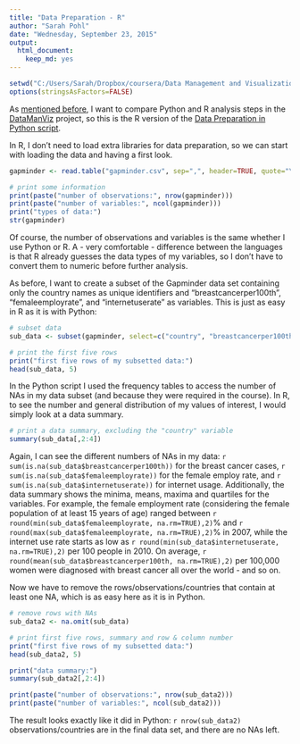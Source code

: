 ```yaml
---
title: "Data Preparation - R"
author: "Sarah Pohl"
date: "Wednesday, September 23, 2015"
output:
  html_document:
    keep_md: yes
---
```


```r
setwd("C:/Users/Sarah/Dropbox/coursera/Data Management and Visualization")
options(stringsAsFactors=FALSE)
```

As [mentioned before](http://lilithelina.tumblr.com/post/128638794919/choice-of-language), I want to compare Python and R analysis steps in the [DataManViz](http://lilithelina.tumblr.com/tagged/DataManViz) project, so this is the R version of the [Data Preparation in Python script](http://lilithelina.tumblr.com/post/129435011659/data-preparation-python).

In R, I don't need to load extra libraries for data preparation, so we can start with loading the data and having a first look.

```r
gapminder <- read.table("gapminder.csv", sep=",", header=TRUE, quote="\"")

# print some information
print(paste("number of observations:", nrow(gapminder)))
print(paste("number of variables:", ncol(gapminder)))
print("types of data:")
str(gapminder)
```

Of course, the number of observations and variables is the same whether I use Python or R. A - very comfortable - difference between the languages is that R already guesses the data types of my variables, so I don't have to convert them to numeric before further analysis.

As before, I want to create a subset of the Gapminder data set containing only the country names as unique identifiers and "breastcancerper100th", "femaleemployrate", and "internetuserate" as variables. This is just as easy in R as it is with Python:

```r
# subset data
sub_data <- subset(gapminder, select=c("country", "breastcancerper100th", "femaleemployrate", "internetuserate"))

# print the first five rows
print("first five rows of my subsetted data:")
head(sub_data, 5)
```

In the Python script I used the frequency tables to access the number of NAs in my data subset (and because they were required in the course). In R, to see the number and general distribution of my values of interest, I would simply look at a data summary.

```r
# print a data summary, excluding the "country" variable
summary(sub_data[,2:4])
```

Again, I can see the different numbers of NAs in my data: `r sum(is.na(sub_data$breastcancerper100th))` for the breast cancer cases, `r sum(is.na(sub_data$femaleemployrate))` for the female employ rate, and `r sum(is.na(sub_data$internetuserate))` for internet usage. Additionally, the data summary shows the minima, means, maxima and quartiles for the variables. For example, the female employment rate (considering the female population of at least 15 years of age) ranged between `r round(min(sub_data$femaleemployrate, na.rm=TRUE),2)`% and `r round(max(sub_data$femaleemployrate, na.rm=TRUE),2)`% in 2007, while the internet use rate starts as low as `r round(min(sub_data$internetuserate, na.rm=TRUE),2)` per 100 people in 2010. On average, `r round(mean(sub_data$breastcancerper100th, na.rm=TRUE),2)` per 100,000 women were diagnosed with breast cancer all over the world - and so on.

Now we have to remove the rows/observations/countries that contain at least one NA, which is as easy here as it is in Python.

```r
# remove rows with NAs
sub_data2 <- na.omit(sub_data)

# print first five rows, summary and row & column number
print("first five rows of my subsetted data:")
head(sub_data2, 5)

print("data summary:")
summary(sub_data2[,2:4])

print(paste("number of observations:", nrow(sub_data2)))
print(paste("number of variables:", ncol(sub_data2)))
```

The result looks exactly like it did in Python: `r nrow(sub_data2)` observations/countries are in the final data set, and there are no NAs left.